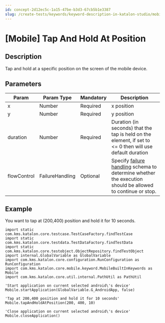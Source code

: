 ```yaml
---
id: concept-2d12ec5c-1a15-47be-b3d3-67cb5b1e3387
slug: /create-tests/keywords/keyword-description-in-katalon-studio/mobile-keywords/mobile-tap-and-hold-at-position
---
```


# \[Mobile\] Tap And Hold At Position

## Description

Tap and hold at a specific position on the screen of the mobile device.

## Parameters

<table><tr><th>Param</th><th>Param Type</th><th>Mandatory</th><th>Description</th></tr><tbody><tr><td>x</td><td>Number</td><td>Required</td><td>x position</td></tr><tr><td>y</td><td>Number</td><td>Required</td><td>y position</td></tr><tr><td>duration</td><td>Number</td><td>Required</td><td>Duration (in seconds) that the tap is held on the element, if set to &lt;= 0 then will use default duration</td></tr><tr><td>flowControl</td><td>FailureHandling</td><td>Optional</td><td>Specify <a href="/maintain/configure-failure-handling-settings-in-katalon-studio" >failure handling</a> schema to determine whether the execution should be allowed to continue or stop.</td></tr></tbody></table>

## Example

You want to tap at \(200,400\) position and hold it for 10 seconds.

```
import static com.kms.katalon.core.testcase.TestCaseFactory.findTestCase
import static com.kms.katalon.core.testdata.TestDataFactory.findTestData
import static com.kms.katalon.core.testobject.ObjectRepository.findTestObject
import internal.GlobalVariable as GlobalVariable
import com.kms.katalon.core.configuration.RunConfiguration as RunConfiguration
import com.kms.katalon.core.mobile.keyword.MobileBuiltInKeywords as Mobile
import com.kms.katalon.core.util.internal.PathUtil as PathUtil

'Start application on current selected android\'s device'
Mobile.startApplication(GlobalVariable.G_AndroidApp, false)

'Tap at 200,400 position and hold it for 10 seconds'
Mobile.tapAndHoldAtPosition(200, 400, 10)

'Close application on current selected android\'s device'
Mobile.closeApplication()

```